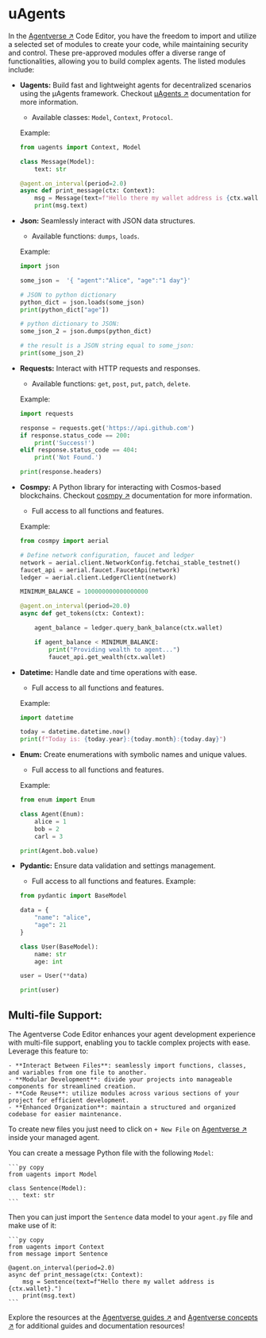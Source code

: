 # uAgents

In the [Agentverse ↗](https://agentverse.ai/) Code Editor, you have the freedom to import and utilize a selected set of modules to create your code, while maintaining security and control. These pre-approved modules offer a diverse range of functionalities, allowing you to build complex agents. The listed modules include:

- **Uagents:** Build fast and lightweight agents for decentralized scenarios using the μAgents framework. Checkout [μAgents ↗](/concepts) documentation for more information.

     - Available classes: `Model`, `Context`, `Protocol`.

    Example:

    ```py copy
    from uagents import Context, Model

    class Message(Model):
        text: str

    @agent.on_interval(period=2.0)
    async def print_message(ctx: Context):
        msg = Message(text=f"Hello there my wallet address is {ctx.wallet}.")
        print(msg.text)
    ```

- **Json:** Seamlessly interact with JSON data structures.

     - Available functions: `dumps`, `loads`.

    Example:

    ```py copy
    import json

    some_json =  '{ "agent":"Alice", "age":"1 day"}'

    # JSON to python dictionary
    python_dict = json.loads(some_json)
    print(python_dict["age"])

    # python dictionary to JSON:
    some_json_2 = json.dumps(python_dict)

    # the result is a JSON string equal to some_json:
    print(some_json_2)
    ```

- **Requests:** Interact with HTTP requests and responses.

     - Available functions: `get`, `post`, `put`, `patch`, `delete`.

    Example:

    ```py copy
    import requests

    response = requests.get('https://api.github.com')
    if response.status_code == 200:
        print('Success!')
    elif response.status_code == 404:
        print('Not Found.')

    print(response.headers)
    ```

- **Cosmpy:** A Python library for interacting with Cosmos-based blockchains. Checkout [cosmpy ↗](/guides/fetch-network/cosmpy/install) documentation for more information.

     - Full access to all functions and features.

    Example:

    ```py copy
    from cosmpy import aerial

    # Define network configuration, faucet and ledger
    network = aerial.client.NetworkConfig.fetchai_stable_testnet()
    faucet_api = aerial.faucet.FaucetApi(network)
    ledger = aerial.client.LedgerClient(network)

    MINIMUM_BALANCE = 100000000000000000

    @agent.on_interval(period=20.0)
    async def get_tokens(ctx: Context):

        agent_balance = ledger.query_bank_balance(ctx.wallet)

        if agent_balance < MINIMUM_BALANCE:
            print("Providing wealth to agent...")
            faucet_api.get_wealth(ctx.wallet)
    ```


- **Datetime:** Handle date and time operations with ease.

     - Full access to all functions and features.

    Example:

    ```py copy
    import datetime

    today = datetime.datetime.now()
    print(f"Today is: {today.year}:{today.month}:{today.day}")
    ```

- **Enum:** Create enumerations with symbolic names and unique values.

     - Full access to all functions and features.

    Example:

    ```py copy
    from enum import Enum

    class Agent(Enum):
        alice = 1
        bob = 2
        carl = 3

    print(Agent.bob.value)
    ```

- **Pydantic:** Ensure data validation and settings management.

     - Full access to all functions and features.
    Example:

    ```py copy
    from pydantic import BaseModel

    data = {
        "name": "alice",
        "age": 21
    }

    class User(BaseModel):
        name: str
        age: int

    user = User(**data)

    print(user)
    ```

## Multi-file Support:

The Agentverse Code Editor enhances your agent development experience with multi-file support, enabling you to tackle complex projects with ease. Leverage this feature to:

    - **Interact Between Files**: seamlessly import functions, classes, and variables from one file to another.
    - **Modular Development**: divide your projects into manageable components for streamlined creation.
    - **Code Reuse**: utilize modules across various sections of your project for efficient development.
    - **Enhanced Organization**: maintain a structured and organized codebase for easier maintenance.

To create new files you just need to click on `+ New File` on [Agentverse ↗](https://agentverse.ai/) inside your managed agent.

You can create a message Python file with the following `Model`:

    ```py copy
    from uagents import Model

    class Sentence(Model):
        text: str
    ```

Then you can just import the `Sentence` data model to your `agent.py` file and make use of it:

    ```py copy
    from uagents import Context
    from message import Sentence

    @agent.on_interval(period=2.0)
    async def print_message(ctx: Context):
        msg = Sentence(text=f"Hello there my wallet address is {ctx.wallet}.")
        print(msg.text)
    ```

Explore the resources at the [Agentverse guides ↗](/guides) and [Agentverse concepts ↗](/concepts) for additional guides and documentation resources!
